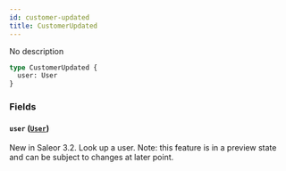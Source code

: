 ```yaml
---
id: customer-updated
title: CustomerUpdated
---
```



No description

```graphql
type CustomerUpdated {
  user: User
}
```


### Fields

#### `user` ([`User`](../../../developer/api-reference/objects/user))

New in Saleor 3.2. Look up a user. Note: this feature is in a preview state and can be subject to changes at later point.




